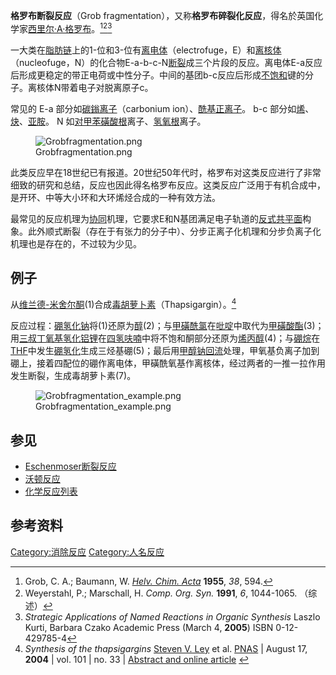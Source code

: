 '''格罗布断裂反应'''（Grob fragmentation），又称'''格罗布碎裂化反应'''，得名於英国化学家[[西里尔·A·格罗布|西里尔·A·格罗布]]。<ref>Grob, C. A.; Baumann, W. ''[[Helv._Chim._Acta|Helv. Chim. Acta]]'' '''1955''', ''38'', 594.</ref><ref>Weyerstahl, P.; Marschall, H. ''Comp. Org. Syn.'' '''1991''', ''6'', 1044-1065. （综述）</ref><ref>''Strategic Applications of Named Reactions in Organic Synthesis'' Laszlo Kurti, Barbara Czako Academic Press (March 4, '''2005''') ISBN 0-12-429785-4</ref> 

一大类在[[脂肪链|脂肪链]]上的1-位和3-位有[[离电体|离电体]]（electrofuge，E）和[[离核体|离核体]]（nucleofuge，N）的化合物E-a-b-c-N[[断裂|断裂]]成三个片段的反应。离电体E-a反应后形成更稳定的带正电荷或中性分子。中间的基团b-c反应后形成[[不饱和|不饱和]]键的分子。离核体N带着电子对脱离原子c。

常见的 E-a 部分如[[碳鎓离子|碳鎓离子]]（carbonium ion）、[[酰基正离子|酰基正离子]]。 b-c 部分如[[烯|烯]]、[[炔|炔]]、[[亚胺|亚胺]]。 N 如[[对甲苯磺酸根|对甲苯磺酸根]]离子、[[氢氧根|氢氧根]]离子。

[[Image:Grobfragmentation.png|center]]

此类反应早在18世纪已有报道。20世纪50年代时，格罗布对这类反应进行了非常细致的研究和总结，反应也因此得名格罗布反应。这类反应广泛用于有机合成中，是开环、中等大小环和大环烯烃合成的一种有效方法。

最常见的反应机理为[[协同|协同]]机理，它要求E和N基团满足电子轨道的[[反式共平面|反式共平面]]构象。此外顺式断裂（存在于有张力的分子中）、分步正离子化机理和分步负离子化机理也是存在的，不过较为少见。

==例子==
从[[维兰德-米舍尔酮|维兰德-米舍尔酮]](1)合成[[毒胡萝卜素|毒胡萝卜素]]（Thapsigargin）。<ref>''Synthesis of the thapsigargins'' [[Steven_V._Ley|Steven V. Ley]] et al. [[PNAS|PNAS]] | August 17, '''2004''' | vol. 101 | no. 33 | [http://dx.doi.org/10.1073/pnas.0403300101 Abstract and online article] {{Wayback|url=http://dx.doi.org/10.1073/pnas.0403300101 |date=20191017022926 }}</ref> 

反应过程：[[硼氢化钠|硼氢化钠]]将(1)还原为[[醇|醇]](2)；与[[甲磺酰氯|甲磺酰氯]]在[[吡啶|吡啶]]中取代为[[甲磺酸酯|甲磺酸酯]](3)；用[[三叔丁氧基氢化铝锂|三叔丁氧基氢化铝锂]]在[[四氢呋喃|四氢呋喃]]中将不饱和酮部分还原为[[烯丙醇|烯丙醇]](4)；与[[硼烷|硼烷]]在[[THF|THF]]中发生[[硼氢化|硼氢化]]生成三烃基硼(5)；最后用[[甲醇钠|甲醇钠]][[回流|回流]]处理，甲氧基负离子加到硼上，接着四配位的硼作离电体，甲磺酰氧基作离核体，经过两者的一推一拉作用发生断裂，生成毒胡萝卜素(7)。

[[Image:Grobfragmentation_example.png|center]]

==参见==
*[[Eschenmoser断裂反应|Eschenmoser断裂反应]]
*[[沃顿反应|沃顿反应]]
*[[化学反应列表|化学反应列表]]

==参考资料==
{{reflist}}

[[Category:消除反应|Category:消除反应]]
[[Category:人名反应|Category:人名反应]]